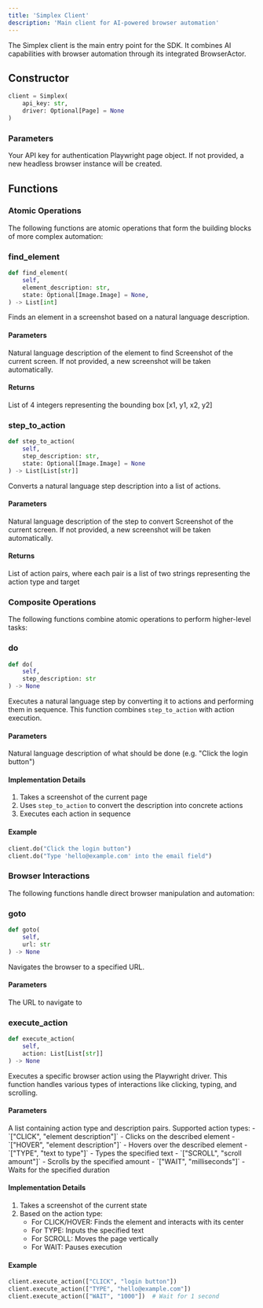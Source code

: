 ```yaml
---
title: 'Simplex Client'
description: 'Main client for AI-powered browser automation'
---
```


The Simplex client is the main entry point for the SDK. It combines AI capabilities with browser automation through its integrated BrowserActor.

## Constructor

```python
client = Simplex(
    api_key: str,
    driver: Optional[Page] = None
)
```

### Parameters

<ParamField path="api_key" type="string" required>
  Your API key for authentication
</ParamField>

<ParamField path="driver" type="playwright.sync_api.Page">
  Playwright page object. If not provided, a new headless browser instance will be created.
</ParamField>

## Functions

### Atomic Operations

The following functions are atomic operations that form the building blocks of more complex automation:

### find_element

```python
def find_element(
    self,
    element_description: str,
    state: Optional[Image.Image] = None,
) -> List[int]
```

Finds an element in a screenshot based on a natural language description.

#### Parameters

<ParamField path="element_description" type="string" required>
  Natural language description of the element to find
</ParamField>

<ParamField path="state" type="Image.Image">
  Screenshot of the current screen. If not provided, a new screenshot will be taken automatically.
</ParamField>

#### Returns
List of 4 integers representing the bounding box [x1, y1, x2, y2]

### step_to_action

```python
def step_to_action(
    self,
    step_description: str,
    state: Optional[Image.Image] = None
) -> List[List[str]]
```

Converts a natural language step description into a list of actions.

#### Parameters

<ParamField path="step_description" type="string" required>
  Natural language description of the step to convert
</ParamField>

<ParamField path="state" type="Image.Image">
  Screenshot of the current screen. If not provided, a new screenshot will be taken automatically.
</ParamField>

#### Returns
List of action pairs, where each pair is a list of two strings representing the action type and target

### Composite Operations

The following functions combine atomic operations to perform higher-level tasks:

### do

```python
def do(
    self,
    step_description: str
) -> None
```

Executes a natural language step by converting it to actions and performing them in sequence. This function combines `step_to_action` with action execution.

#### Parameters

<ParamField path="step_description" type="string" required>
  Natural language description of what should be done (e.g. "Click the login button")
</ParamField>

#### Implementation Details
1. Takes a screenshot of the current page
2. Uses `step_to_action` to convert the description into concrete actions
3. Executes each action in sequence

#### Example

```python
client.do("Click the login button")
client.do("Type 'hello@example.com' into the email field")
```

### Browser Interactions

The following functions handle direct browser manipulation and automation:

### goto

```python
def goto(
    self,
    url: str
) -> None
```

Navigates the browser to a specified URL.

#### Parameters

<ParamField path="url" type="string" required>
  The URL to navigate to
</ParamField>

### execute_action

```python
def execute_action(
    self,
    action: List[List[str]]
) -> None
```

Executes a specific browser action using the Playwright driver. This function handles various types of interactions like clicking, typing, and scrolling.

#### Parameters

<ParamField path="action" type="List[List[str]]" required>
  A list containing action type and description pairs. Supported action types:
  - `["CLICK", "element description"]` - Clicks on the described element
  - `["HOVER", "element description"]` - Hovers over the described element
  - `["TYPE", "text to type"]` - Types the specified text
  - `["SCROLL", "scroll amount"]` - Scrolls by the specified amount
  - `["WAIT", "milliseconds"]` - Waits for the specified duration
</ParamField>

#### Implementation Details
1. Takes a screenshot of the current state
2. Based on the action type:
   - For CLICK/HOVER: Finds the element and interacts with its center
   - For TYPE: Inputs the specified text
   - For SCROLL: Moves the page vertically
   - For WAIT: Pauses execution

#### Example

```python
client.execute_action(["CLICK", "login button"])
client.execute_action(["TYPE", "hello@example.com"])
client.execute_action(["WAIT", "1000"])  # Wait for 1 second
```